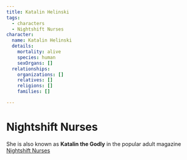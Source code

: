 ```yaml
---
title: Katalin Helinski
tags:
  - characters
  - Nightshift Nurses
character:
  name: Katalin Helinski
  details:
    mortality: alive
    species: human
    sexOrgans: []
  relationships:
    organizations: []
    relatives: []
    religions: []
    families: []

---
```


<Stub />

# Nightshift Nurses

She is also known as **Katalin the Godly** in the popular adult magazine
[Nightshift Nurses](/world/organizations/nightshift-nurses/)
